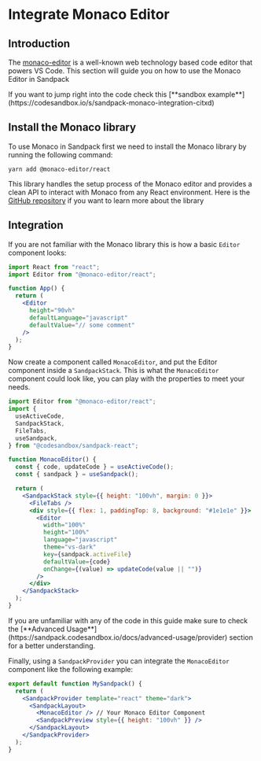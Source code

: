 
# Integrate Monaco Editor

## Introduction

The [monaco-editor](https://microsoft.github.io/monaco-editor/) is a well-known web technology based code editor that powers VS Code.
This section will guide you on how to use the Monaco Editor in Sandpack

<Callout>
  If you want to jump right into the code check this [**sandbox
  example**](https://codesandbox.io/s/sandpack-monaco-integration-citxd)
</Callout>

## Install the Monaco library

To use Monaco in Sandpack first we need to install the Monaco library by running the following command:

```
yarn add @monaco-editor/react
```

This library handles the setup process of the Monaco editor and provides a clean API to interact with Monaco from any React environment.
Here is the [GitHub repository](https://github.com/suren-atoyan/monaco-react#readme) if you want to learn more about the library

## Integration

If you are not familiar with the Monaco library this is how a basic `Editor` component looks:

```jsx
import React from "react";
import Editor from "@monaco-editor/react";

function App() {
  return (
    <Editor
      height="90vh"
      defaultLanguage="javascript"
      defaultValue="// some comment"
    />
  );
}
```

Now create a component called `MonacoEditor`, and put the Editor component inside a `SandpackStack`.
This is what the `MonacoEditor` component could look like, you can play with the properties to meet your needs.

```jsx
import Editor from "@monaco-editor/react";
import {
  useActiveCode,
  SandpackStack,
  FileTabs,
  useSandpack,
} from "@codesandbox/sandpack-react";

function MonacoEditor() {
  const { code, updateCode } = useActiveCode();
  const { sandpack } = useSandpack();

  return (
    <SandpackStack style={{ height: "100vh", margin: 0 }}>
      <FileTabs />
      <div style={{ flex: 1, paddingTop: 8, background: "#1e1e1e" }}>
        <Editor
          width="100%"
          height="100%"
          language="javascript"
          theme="vs-dark"
          key={sandpack.activeFile}
          defaultValue={code}
          onChange={(value) => updateCode(value || "")}
        />
      </div>
    </SandpackStack>
  );
}
```

<Callout>
  If you are unfamiliar with any of the code in this guide make sure to check
  the [**Advanced
  Usage**](https://sandpack.codesandbox.io/docs/advanced-usage/provider) section
  for a better understanding.
</Callout>

Finally, using a `SandpackProvider` you can integrate the `MonacoEditor` component like the following example:

```jsx
export default function MySandpack() {
  return (
    <SandpackProvider template="react" theme="dark">
      <SandpackLayout>
        <MonacoEditor /> // Your Monaco Editor Component
        <SandpackPreview style={{ height: "100vh" }} />
      </SandpackLayout>
    </SandpackProvider>
  );
}
```
